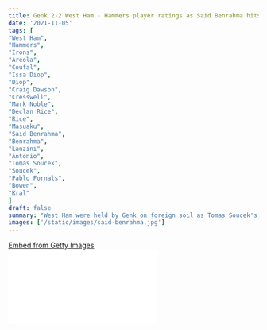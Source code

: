 ```yaml
---
title: Genk 2-2 West Ham - Hammers player ratings as Said Benrahma hits an impressive double, but David Moyes and his men were held at the Cristal Arena
date: '2021-11-05'
tags: [
"West Ham",
"Hammers",
"Irons",
"Areola",
"Coufal",
"Issa Diop",
"Diop",
"Craig Dawson",
"Cresswell",
"Mark Noble",
"Declan Rice",
"Rice",
"Masuaku",
"Said Benrahma",
"Benrahma",
"Lanzini",
"Antonio",
"Tomas Soucek",
"Soucek",
"Pablo Fornals",
"Bowen",
"Kral"
]
draft: false
summary: "West Ham were held by Genk on foreign soil as Tomas Soucek's late own goal means that the Hammers have to wait before they progress in the knockout stages of the UEFA Europa League."
images: ['/static/images/said-benrahma.jpg']
---
```


<div
  className="getty embed image"
  style={{
    backgroundColor: '#fff',
    display: 'inline-block',
    fontFamily: 'Roboto, sans-serif',
    color: '#a7a7a7',
    fontSize: '11px',
    width: '100%',
    maxWidth: '594px',
    float: 'left',
    marginRight: '20px',
    marginBottom: '20px',
  }}
>
  <div style={{ padding: 0, margin: 0, textAlign: 'left' }}>
    <a
      href="http://www.gettyimages.in/detail/1236352421"
      target="_blank"
      style={{
        color: '#a7a7a7',
        textDecoration: 'none',
        fontWeight: 'normal !important',
        border: 'none',
        display: 'inline-block',
      }}
    >
      Embed from Getty Images
    </a>
  </div>
  <div
    style={{
      overflow: 'hidden',
      position: 'relative',
      height: 0,
      padding: '66.66667% 0 0 0',
      width: '100%',
    }}
  >
    <iframe
      src="//embed.gettyimages.com/embed/1236352421?et=d-ncglJ1ShpCfTthpG2ORQ&tld=in&sig=-skd4s7zwZggTwbSnnCQxPrxCV3vCMeZaQPoYSp1Kdg=&caption=false&ver=1"
      scrolling="no"
      frameBorder={0}
      width={594}
      height={396}
      style={{
        display: 'inline-block',
        position: 'absolute',
        top: 0,
        left: 0,
        width: '100%',
        height: '100%',
        margin: 0,
      }}
    />
  </div>
</div>

### 1. Alphonse Areola: 6

The keeper made a few important saves in the first-half to keep West Ham in the charge. He probably could've done better for the second goal conceded, but can't really blame him as the unfortunate header from Soucek arrived really quick.

### 2. Vladimir Coufal: 6.5

The Czech right back made his first start after returning from injury. He was pretty impressive as he demonstrated hard work and resilience.

However, he played a good part to get West Ham in the game as his fine run down the right wing and his well-weighted pass onto Benrahma brought hope and added energy into the Hammers side.

### 3. Craig Dawson: 5.5

The veteran centre back looked to keep his side in the game as much as he could by rallying his troops to raise the performance standards.

Took a booking in the second half and nearly found the net later on.

### 4. Issa Diop: 4.5

The defender had a bad day on foreign soil as he gave away possession on multiple occasions.

He probably could've done better in containing Paintsil's goal.

### 5. Aaron Cresswell: 6

The left back also had a poor first half by his standards, but he looked to venture forward in the second half on multiple occasions.

He nearly found the winning assist in the dying minutes of stoppage time, but his delivery lacked pace.

### 6. Mark Noble: 4.5

The veteran couldn't keep up to the pace of the game and gave away possession quite easily.

### 7. Declan Rice: 5.5

The highly-spoken defensive midfielder began the game off his usual standards, but grew later on in the game.

During the final seconds of the second half stoppage time, he combined well with Kral and Coufal, but unfortunately, that beautiful move didn't lead to a winning goal.

### 8. Arthur Masuaku: 4

He had a really poor game on Thursday night. His movements blocked Cresswell and he couldn't link up well with his teammates.

### 9. Said Benrahma: 8

The Algerian winger was the bright spark for the Hammers, although he was poor in the first half of the game looking to pull out many skills off his Algerian hat.

His second half goal was one to look at as he emerged out in front of his marker and had enough power behind his shot to get past the Genk keeper.

That goal brought the best out of the Algerian as his second goal was one for the Hammers fans to savour upon. Brilliant skill and finesse in his attempt on target.

### 10. Manuel Lanzini: 5

He too, had a poor game as he couldn't really gel well with Antonio and Benrahma.

However, he must be given credit for his pass to Coufal in the build up to the equalising goal for the Hammers.

### 11. Michail Antonio: 4

The Jamaican striker couldn't stamp his authority in the game and was substituted just before the hour mark.

## Substitutes

### 12. Tomas Soucek: 5

He was clearly unfortunate when he conceded the own goal, but he provided a really good base in front of the back four which allowed Declan Rice to push forward and attack.

### 13. Pablo Fornals: 6

The attacking midfielder came on and performed in top gear with a lot of energy up and down the field.

### 14. Jarrod Bowen: 5

As always, the attacking winger provided much greater threat on the right-hand side of West Ham's attack. He nearly got an assist when he delivered a cross onto Craig Dawson.

### 15. Alex Kral: N/A
